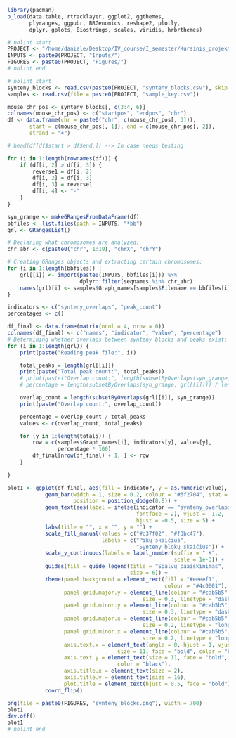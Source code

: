 ```r
library(pacman)
p_load(data.table, rtracklayer, ggplot2, ggthemes,
       plyranges, ggpubr, BRGenomics, reshape2, plotly,
       dplyr, gplots, Biostrings, scales, viridis, hrbrthemes)
```

```r
# nolint start
PROJECT <- "/home/daniele/Desktop/IV_course/I_semester/Kursinis_projektas/Tbx5_analysis_cont/"
INPUTS <- paste0(PROJECT, "Inputs/")
FIGURES <- paste0(PROJECT, "Figures/")
# nolint end
```

```r
# nolint start
synteny_blocks <- read.csv(paste0(PROJECT, "synteny_blocks.csv"), skip = 1)
samples <- read.csv(file = paste0(PROJECT, "sample_key.csv"))

mouse_chr_pos <- synteny_blocks[, c(3:4, 6)]
colnames(mouse_chr_pos) <- c("startpos", "endpos", "chr")
df <- data.frame(chr = paste0("chr", c(mouse_chr_pos[, 3])),
       start = c(mouse_chr_pos[, 1]), end = c(mouse_chr_pos[, 2]),
       strand = "+")

# head(df[df$start > df$end,]) --> In case needs testing

for (i in 1:length(rownames(df))) {
    if (df[i, 2] > df[i, 3]) {
        reverse1 = df[i, 2]
        df[i, 2] = df[i, 3]
        df[i, 3] = reverse1
        df[i, 4] <- "-"
    }
}

syn_grange <- makeGRangesFromDataFrame(df)
bbfiles <- list.files(path = INPUTS, "*bb")
grl <- GRangesList()

# Declaring what chromosomes are analyzed:
chr_abr <- c(paste0("chr", 1:19), "chrX", "chrY")

# Creating GRanges objects and extracting certain chromosomes:
for (i in 1:length(bbfiles)) {
    grl[[i]] <- import(paste0(INPUTS, bbfiles[i])) %>%
                       dplyr::filter(seqnames %in% chr_abr)
    names(grl)[i] <- samples$Graph_names[samples$Filename == bbfiles[i]]
}

indicators <- c("synteny_overlaps", "peak_count")
percentages <- c()

df_final <- data.frame(matrix(ncol = 4, nrow = 0))
colnames(df_final) <- c("names", "indicator", "value", "percentage")
# Determining whether overlaps between synteny blocks and peaks exist:
for (i in 1:length(grl)) {
    print(paste("Reading peak file:", i))

    total_peaks = length(grl[[i]])
    print(paste("Total peak count:", total_peaks))
    # print(paste("Overlap count:", length(subsetByOverlaps(syn_grange, grl[[i]]))))
    # percentage = length(subsetByOverlaps(syn_grange, grl[[i]])) / length(grl[[i]])

    overlap_count = length(subsetByOverlaps(grl[[i]], syn_grange))
    print(paste("Overlap count:", overlap_count))

    percentage = overlap_count / total_peaks
    values <- c(overlap_count, total_peaks)

    for (y in 1:length(totals)) {
        row = c(samples$Graph_names[i], indicators[y], values[y],
                percentage * 100)
        df_final[nrow(df_final) + 1, ] <- row
    }
    
}

plot1 <- ggplot(df_final, aes(fill = indicator, y = as.numeric(value), x = names)) + 
            geom_bar(width = 1, size = 0.2, colour = "#3f2704", stat = 'identity',
                     position = position_dodge(0.8)) +
            geom_text(aes(label = ifelse(indicator == "synteny_overlaps", paste0(round(as.numeric(percentage), digits = 2), "%"), ""),
                                         fontface = 2), vjust = -1.2,
                                         hjust = -0.5, size = 5) +
            labs(title = "", x = "", y = "") + 
            scale_fill_manual(values = c("#d37f02", "#f3bc47"),
                              labels = c("Pikų skaičius",
                                         "Synteny blokų skaičius")) +
            scale_y_continuous(labels = label_number(suffix = " K",
                                                     scale = 1e-3)) +
            guides(fill = guide_legend(title = "Spalvų paaiškinimas",
                                       size = 6)) +
            theme(panel.background = element_rect(fill = "#eeeef1",
                                                  colour = "#4c0001"),
                  panel.grid.major.y = element_line(colour = "#cab5b5",
                                           size = 0.3, linetype = "dashed"),
                  panel.grid.minor.y = element_line(colour = "#cab5b5",
                                           size = 0.3, linetype = "dashed"),
                  panel.grid.major.x = element_line(colour = "#cab5b5",
                                           size = 0.2, linetype = "longdash"),
                  panel.grid.minor.x = element_line(colour = "#cab5b5",
                                           size = 0.2, linetype = "longdash"),
                  axis.text.x = element_text(angle = 0, hjust = 1, vjust = 1,
                                   size = 11, face = "bold", color = "black"),
                  axis.text.y = element_text(size = 11, face = "bold",
                                   color = "black"),
                  axis.title.x = element_text(size = 2),
                  axis.title.y = element_text(size = 16),
                  plot.title = element_text(hjust = 0.5, face = "bold"))+
            coord_flip()

png(file = paste0(FIGURES, "synteny_blocks.png"), width = 700)
plot1
dev.off()
plot1
# nolint end
```
